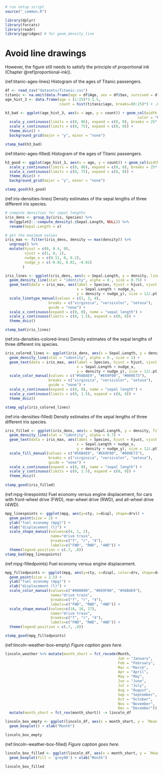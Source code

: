 ```r
# run setup script
source("_common.R")

library(dplyr)
library(forcats)
library(readr)
library(ggridges) # for geom_density_line
```


# Avoid line drawings


However, the figure still needs to satisfy the principle of proportional ink (Chapter \@ref(proportional-ink)).

(ref:titanic-ages-lines) Histogram of the ages of Titanic passengers.

```r
df <- read_csv("datasets/Titanic.csv")
titanic <- na.omit(data.frame(age = df$Age, sex = df$Sex, survived = df$Survived))
age_hist_3 <- data.frame(age = (1:25)*3-1.5, 
                         count = hist(titanic$age, breaks=(0:25)*3 + .01, plot = FALSE)$counts)

h3_bad <- ggplot(age_hist_3, aes(x = age, y = count)) + geom_col(width = 2., fill = "transparent",
                                                             color = "black")  + 
  scale_y_continuous(limits = c(0, 86), expand = c(0, 0), breaks = 25*(0:5)) +
  scale_x_continuous(limits = c(0, 75), expand = c(0, 0)) +
  theme_dviz() +
  background_grid(major = "y", minor = "none")

stamp_bad(h3_bad)
```

(ref:titanic-ages-filled) Histogram of the ages of Titanic passengers.

```r
h3_good <- ggplot(age_hist_3, aes(x = age, y = count)) + geom_col(width = 2.7, fill = "#56B4E9")  + 
  scale_y_continuous(limits = c(0, 86), expand = c(0, 0), breaks = 25*(0:5)) +
  scale_x_continuous(limits = c(0, 75), expand = c(0, 0)) +
  theme_dviz() +
  background_grid(major = "y", minor = "none")

stamp_good(h3_good)
```

(ref:iris-densities-lines) Density estimates of the sepal lengths of three different iris species.

```r
# compute densities for sepal lengths
iris_dens <- group_by(iris, Species) %>%
  do(ggplot2:::compute_density(.$Sepal.Length, NULL)) %>%
  rename(Sepal.Length = x)

# get the maximum values
iris_max <- filter(iris_dens, density == max(density)) %>%
  ungroup() %>%
  mutate(hjust = c(0, 0.4, 0),
         vjust = c(1, 0, 1),
         nudge_x = c(0.11, 0, 0.2),
         nudge_y = c(-0.02, 0.02, -0.02) 
        )

iris_lines <- ggplot(iris_dens, aes(x = Sepal.Length, y = density, linetype = Species)) + 
  geom_density_line(stat = "identity", alpha = 0., size = 0.75) +
  geom_text(data = iris_max, aes(label = Species, hjust = hjust, vjust = vjust,
                                 x = Sepal.Length + nudge_x, 
                                 y = density + nudge_y), size = 12/.pt) +
  scale_linetype_manual(values = c(1, 3, 4),
                    breaks = c("virginica", "versicolor", "setosa"),
                    guide = "none") +
  scale_x_continuous(expand = c(0, 0), name = "sepal length") +
  scale_y_continuous(limits = c(0, 1.5), expand = c(0, 0)) +
  theme_dviz()

stamp_bad(iris_lines)
```


(ref:iris-densities-colored-lines) Density estimates of the sepal lengths of three different iris species.

```r
iris_colored_lines <- ggplot(iris_dens, aes(x = Sepal.Length, y = density, color = Species)) + 
  geom_density_line(stat = "identity", alpha = 0., size = 1) +
  geom_text(data = iris_max, aes(label = Species, hjust = hjust, vjust = vjust,
                                 x = Sepal.Length + nudge_x, 
                                 y = density + nudge_y), size = 12/.pt) +
  scale_color_manual(values = c("#56B4E9", "#E69F00", "#009E73"),
                    breaks = c("virginica", "versicolor", "setosa"),
                    guide = "none") +
  scale_x_continuous(expand = c(0, 0), name = "sepal length") +
  scale_y_continuous(limits = c(0, 1.5), expand = c(0, 0)) +
  theme_dviz()

stamp_ugly(iris_colored_lines)
```


(ref:iris-densities-filled) Density estimates of the sepal lengths of three different iris species.

```r
iris_filled <- ggplot(iris_dens, aes(x = Sepal.Length, y = density, fill = Species)) + 
  geom_density_line(stat = "identity", alpha = 0.7) +
  geom_text(data = iris_max, aes(label = Species, hjust = hjust, vjust = vjust,
                                 x = Sepal.Length + nudge_x, 
                                 y = density + nudge_y), size = 12/.pt) +
  scale_fill_manual(values = c("#56B4E9", "#E69F00", "#009E73"),
                    breaks = c("virginica", "versicolor", "setosa"),
                    guide = "none") +
  scale_x_continuous(expand = c(0, 0), name = "sepal length") +
  scale_y_continuous(limits = c(0, 1.5), expand = c(0, 0)) +
  theme_dviz()
  
stamp_good(iris_filled)
```

(ref:mpg-linespoints) Fuel economy versus engine displacement, for cars with front-wheel drive (FWD), rear-wheel drive (RWD), and all-wheel drive (4WD).

```r
mpg_linespoints <- ggplot(mpg, aes(y=cty, x=displ, shape=drv)) +
  geom_point(size = 2) + 
  ylab("fuel economy (mpg)") +
  xlab("displacement (l)") +
  scale_shape_manual(values=c(4, 1, 2), 
                     name="drive train",
                     breaks=c("f", "r", "4"),
                     labels=c("FWD", "RWD", "4WD")) +
  theme(legend.position = c(.7, .8))
stamp_bad(mpg_linespoints)
```


(ref:mpg-filledpoints) Fuel economy versus engine displacement.

```r
mpg_filledpoints <- ggplot(mpg, aes(y=cty, x=displ, color=drv, shape=drv)) +
  geom_point(size = 2.5) + 
  ylab("fuel economy (mpg)") +
  xlab("displacement (l)") +
  scale_color_manual(values=c("#000000", "#E69F00", "#56B4E9"), 
                     name="drive train",
                     breaks=c("f", "r", "4"),
                     labels=c("FWD", "RWD", "4WD")) +
  scale_shape_manual(values=c(18, 16, 17), 
                     name="drive train",
                     breaks=c("f", "r", "4"),
                     labels=c("FWD", "RWD", "4WD")) +
  theme(legend.position = c(.7, .8))

stamp_good(mpg_filledpoints)
```


(ref:lincoln-weather-box-empty) *Figure caption goes here.*

```r
lincoln_weather %>% mutate(month_short = fct_recode(Month,
                                                    Jan = "January",
                                                    Feb = "February",
                                                    Mar = "March",
                                                    Apr = "April",
                                                    May = "May",
                                                    Jun = "June",
                                                    Jul = "July",
                                                    Aug = "August",
                                                    Sep = "September",
                                                    Oct = "October",
                                                    Nov = "November",
                                                    Dec = "December")) %>%
  mutate(month_short = fct_rev(month_short)) -> lincoln_df

lincoln_box_empty <- ggplot(lincoln_df, aes(x = month_short, y = `Mean Temperature [F]`)) +
  geom_boxplot() + xlab("Month")

lincoln_box_empty
```


(ref:lincoln-weather-box-filled) *Figure caption goes here.*

```r
lincoln_box_filled <- ggplot(lincoln_df, aes(x = month_short, y = `Mean Temperature [F]`)) +
  geom_boxplot(fill = 'grey90') + xlab("Month")

lincoln_box_filled
```
